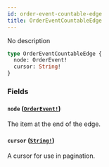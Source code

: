 ```yaml
---
id: order-event-countable-edge
title: OrderEventCountableEdge
---
```


No description

```graphql
type OrderEventCountableEdge {
  node: OrderEvent!
  cursor: String!
}
```

### Fields

#### `node` ([`OrderEvent!`](/docs/developer/api-reference/objects/order-event))

The item at the end of the edge.

#### `cursor` ([`String!`](/docs/developer/api-reference/scalars/string))

A cursor for use in pagination.
